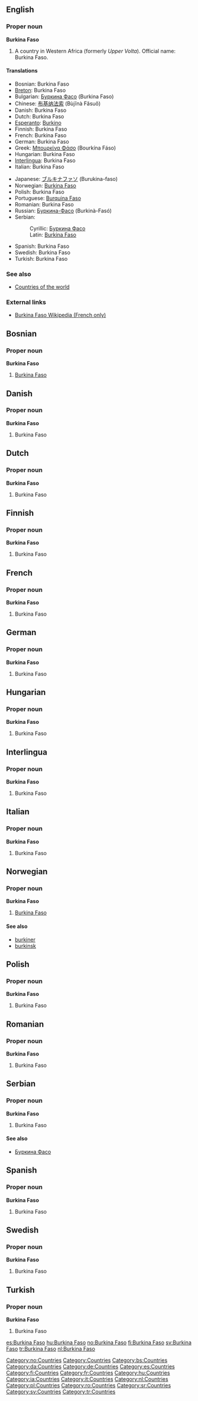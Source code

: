 ==English==
{{wikipedia}}
===Proper noun===
'''Burkina Faso'''

# A country in Western Africa (formerly ''Upper Volta''). Official name: Burkina Faso.

====Translations====
{{top}}
*Bosnian: Burkina Faso {{f}}
*[[Breton]]: Burkina Faso
*Bulgarian: [[Буркина Фасо#Bulgarian|Буркина Фасо]] (Burkina Faso)
*Chinese: [[布基纳法索]] (Bùjĭnà Făsuŏ)
*Danish: Burkina Faso
*Dutch: Burkina Faso
*[[Esperanto]]: [[Burkino]]
*Finnish: Burkina Faso
*French: Burkina Faso
*German: Burkina Faso
*Greek: [[Μπουρκίνα Φάσο]] (Bourkína Fáso)
*Hungarian: Burkina Faso
*[[Interlingua]]: Burkina Faso
*Italian: Burkina Faso
{{mid}}
*Japanese: [[ブルキナファソ]] (Burukina-faso)
*Norwegian: [[Burkina Faso#Norwegian|Burkina Faso]]
*Polish: Burkina Faso
*Portuguese: [[Burquina Faso]]
*Romanian: Burkina Faso
*Russian: [[Буркина-Фасо]] (Burkinà-Fasó)
*Serbian:
*:Cyrillic: [[Буркина Фасо#Serbian|Буркина Фасо]] {{f}}
*:Latin: [[Burkina Faso#Serbian|Burkina Faso]] {{f}}
*Spanish: Burkina Faso
*Swedish: Burkina Faso
*Turkish: Burkina Faso
{{bottom}}

===See also===
*[[Countries of the world]]

===External links===
*[http://www.thomassankara.net/wiki/ Burkina Faso Wikipedia (French only)]

==Bosnian==
===Proper noun===
'''Burkina Faso''' {{f}}
#[[Burkina Faso#English|Burkina Faso]]

==Danish==
===Proper noun===
'''Burkina Faso'''
#Burkina Faso

==Dutch==
===Proper noun===
'''Burkina Faso'''
#Burkina Faso

==Finnish==
===Proper noun===
'''Burkina Faso'''
#Burkina Faso

==French==
===Proper noun===
'''Burkina Faso'''
#Burkina Faso

==German==
===Proper noun===
'''Burkina Faso'''
#Burkina Faso

==Hungarian==
===Proper noun===
'''Burkina Faso'''
#Burkina Faso

==Interlingua==
===Proper noun===
'''Burkina Faso'''
#Burkina Faso

==Italian==
===Proper noun===
'''Burkina Faso'''
#Burkina Faso

==Norwegian==
===Proper noun===
[[Category:no:Countries]]
'''Burkina Faso'''
#[[#English|Burkina Faso]]
====See also====
*[[burkiner]]
*[[burkinsk]]

==Polish==
===Proper noun===
'''Burkina Faso'''
#Burkina Faso

==Romanian==
===Proper noun===
'''Burkina Faso'''
#Burkina Faso

==Serbian==
===Proper noun===
'''Burkina Faso''' {{f}}
#Burkina Faso
====See also====
*[[Буркина Фасо#Serbian|Буркина Фасо]]

==Spanish==
===Proper noun===
'''Burkina Faso'''
#Burkina Faso

==Swedish==
===Proper noun===
'''Burkina Faso'''
#Burkina Faso

==Turkish==
===Proper noun===
'''Burkina Faso'''
#Burkina Faso

[[Category:Countries]]
[[Category:bs:Countries]]
[[Category:da:Countries]]
[[Category:de:Countries]]
[[Category:es:Countries]]
[[Category:fi:Countries]]
[[Category:fr:Countries]]
[[Category:hu:Countries]]
[[Category:ia:Countries]]
[[Category:it:Countries]]
[[Category:nl:Countries]]
[[Category:pl:Countries]]
[[Category:ro:Countries]]
[[Category:sr:Countries]]
[[Category:sv:Countries]]
[[Category:tr:Countries]]

[[es:Burkina Faso]]
[[hu:Burkina Faso]]
[[no:Burkina Faso]]
[[fi:Burkina Faso]]
[[sv:Burkina Faso]]
[[tr:Burkina Faso]]
[[nl:Burkina Faso]]